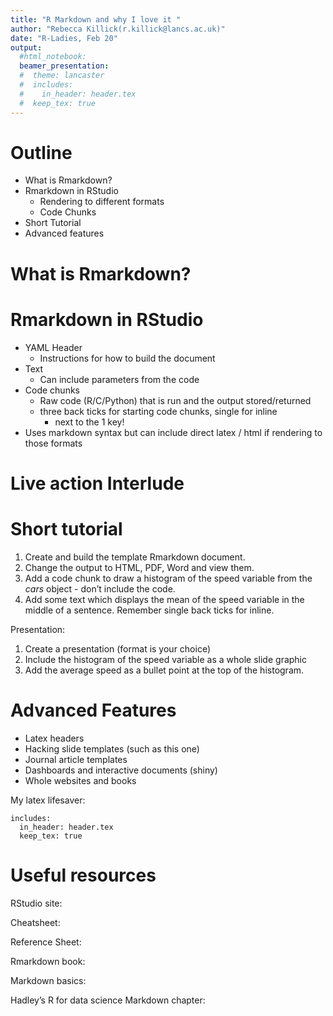 ```yaml
---
title: "R Markdown and why I love it "
author: "Rebecca Killick(r.killick@lancs.ac.uk)"
date: "R-Ladies, Feb 20"
output: 
  #html_notebook:
  beamer_presentation:
  #  theme: lancaster
  #  includes:
  #    in_header: header.tex
  #  keep_tex: true
---
```


# Outline

* What is Rmarkdown?
* Rmarkdown in RStudio
  * Rendering to different formats
  * Code Chunks
* Short Tutorial
* Advanced features

# What is Rmarkdown?

\begin{columns}
  \column{0.5\textwidth}
  \begin{itemize}
    \item Plain text file with extension .Rmd
    \item Reproducible record of your work
    \item Keeps code and report in a single place
    \item[]
    \item Documents: HTML, PDF, Word
    \item Slides: HTML, Beamer Powerpoint
    \item Other: dashboards, books, websites, shiny documents
  \end{itemize}
  
  \column{0.5\textwidth}
  \includegraphics[width=0.95\textwidth]{Plots/rmarkdown_workflow.png}
\end{columns}

# Rmarkdown in RStudio

* YAML Header
    * Instructions for how to build the document
* Text
    * Can include parameters from the code
* Code chunks
    * Raw code (R/C/Python) that is run and the output stored/returned
    * three back ticks for starting code chunks, single for inline
        * next to the 1 key! 
    

* Uses markdown syntax but can include direct latex / html if rendering to those formats

# Live action Interlude

\begin{center}
\includegraphics[height=0.8\textheight]{Plots/hex-rmarkdown.png}
\end{center}

# Short tutorial

1. Create and build the template Rmarkdown document.
2. Change the output to HTML, PDF, Word and view them.
3. Add a code chunk to draw a histogram of the speed variable from the *cars* object - don't include the code.
4. Add some text which displays the mean of the speed variable in the middle of a sentence.
    Remember single back ticks for inline.

Presentation:

1. Create a presentation (format is your choice)
2. Include the histogram of the speed variable as a whole slide graphic
3. Add the average speed as a bullet point at the top of the histogram.

# Advanced Features

* Latex headers
* Hacking slide templates (such as this one)
* Journal article templates \url{https://github.com/rstudio/rticles}
* Dashboards and interactive documents (shiny)
* Whole websites and books

My latex lifesaver:

    includes:
      in_header: header.tex
      keep_tex: true


# Useful resources

RStudio site: \url{https://rmarkdown.rstudio.com/}

Cheatsheet: \url{https://rstudio.com/wp-content/uploads/2015/02/rmarkdown-cheatsheet.pdf}

Reference Sheet: \url{https://www.rstudio.com/wp-content/uploads/2015/03/rmarkdown-reference.pdf}

Rmarkdown book: \url{https://bookdown.org/yihui/rmarkdown/}

Markdown basics: \url{https://rmarkdown.rstudio.com/authoring_basics.html}

Hadley's R for data science Markdown chapter: \url{https://r4ds.had.co.nz/r-markdown.html}